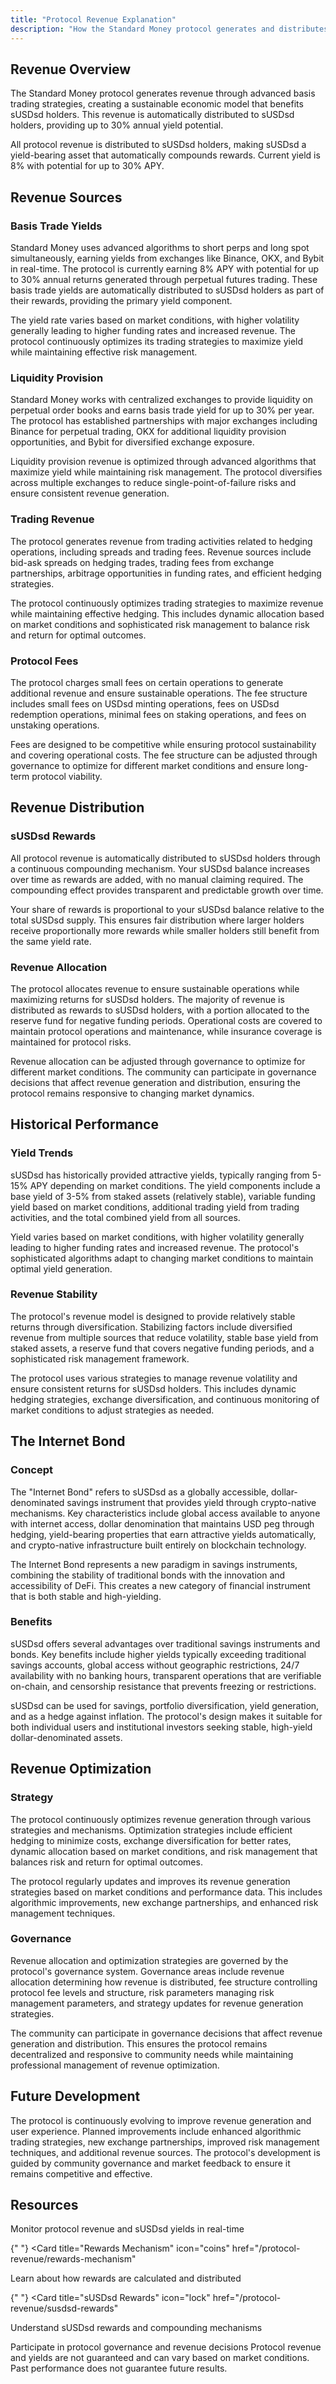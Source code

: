 ```yaml
---
title: "Protocol Revenue Explanation"
description: "How the Standard Money protocol generates and distributes revenue"
---
```


## Revenue Overview

The Standard Money protocol generates revenue through advanced basis trading strategies, creating a sustainable economic model that benefits sUSDsd holders. This revenue is automatically distributed to sUSDsd holders, providing up to 30% annual yield potential.

<Info>
  All protocol revenue is distributed to sUSDsd holders, making sUSDsd a
  yield-bearing asset that automatically compounds rewards. Current yield is 8%
  with potential for up to 30% APY.
</Info>

## Revenue Sources

### Basis Trade Yields

Standard Money uses advanced algorithms to short perps and long spot simultaneously, earning yields from exchanges like Binance, OKX, and Bybit in real-time. The protocol is currently earning 8% APY with potential for up to 30% annual returns generated through perpetual futures trading. These basis trade yields are automatically distributed to sUSDsd holders as part of their rewards, providing the primary yield component.

The yield rate varies based on market conditions, with higher volatility generally leading to higher funding rates and increased revenue. The protocol continuously optimizes its trading strategies to maximize yield while maintaining effective risk management.

### Liquidity Provision

Standard Money works with centralized exchanges to provide liquidity on perpetual order books and earns basis trade yield for up to 30% per year. The protocol has established partnerships with major exchanges including Binance for perpetual trading, OKX for additional liquidity provision opportunities, and Bybit for diversified exchange exposure.

Liquidity provision revenue is optimized through advanced algorithms that maximize yield while maintaining risk management. The protocol diversifies across multiple exchanges to reduce single-point-of-failure risks and ensure consistent revenue generation.

### Trading Revenue

The protocol generates revenue from trading activities related to hedging operations, including spreads and trading fees. Revenue sources include bid-ask spreads on hedging trades, trading fees from exchange partnerships, arbitrage opportunities in funding rates, and efficient hedging strategies.

The protocol continuously optimizes trading strategies to maximize revenue while maintaining effective hedging. This includes dynamic allocation based on market conditions and sophisticated risk management to balance risk and return for optimal outcomes.

### Protocol Fees

The protocol charges small fees on certain operations to generate additional revenue and ensure sustainable operations. The fee structure includes small fees on USDsd minting operations, fees on USDsd redemption operations, minimal fees on staking operations, and fees on unstaking operations.

Fees are designed to be competitive while ensuring protocol sustainability and covering operational costs. The fee structure can be adjusted through governance to optimize for different market conditions and ensure long-term protocol viability.

## Revenue Distribution

### sUSDsd Rewards

All protocol revenue is automatically distributed to sUSDsd holders through a continuous compounding mechanism. Your sUSDsd balance increases over time as rewards are added, with no manual claiming required. The compounding effect provides transparent and predictable growth over time.

Your share of rewards is proportional to your sUSDsd balance relative to the total sUSDsd supply. This ensures fair distribution where larger holders receive proportionally more rewards while smaller holders still benefit from the same yield rate.

### Revenue Allocation

The protocol allocates revenue to ensure sustainable operations while maximizing returns for sUSDsd holders. The majority of revenue is distributed as rewards to sUSDsd holders, with a portion allocated to the reserve fund for negative funding periods. Operational costs are covered to maintain protocol operations and maintenance, while insurance coverage is maintained for protocol risks.

Revenue allocation can be adjusted through governance to optimize for different market conditions. The community can participate in governance decisions that affect revenue generation and distribution, ensuring the protocol remains responsive to changing market dynamics.

## Historical Performance

### Yield Trends

sUSDsd has historically provided attractive yields, typically ranging from 5-15% APY depending on market conditions. The yield components include a base yield of 3-5% from staked assets (relatively stable), variable funding yield based on market conditions, additional trading yield from trading activities, and the total combined yield from all sources.

Yield varies based on market conditions, with higher volatility generally leading to higher funding rates and increased revenue. The protocol's sophisticated algorithms adapt to changing market conditions to maintain optimal yield generation.

### Revenue Stability

The protocol's revenue model is designed to provide relatively stable returns through diversification. Stabilizing factors include diversified revenue from multiple sources that reduce volatility, stable base yield from staked assets, a reserve fund that covers negative funding periods, and a sophisticated risk management framework.

The protocol uses various strategies to manage revenue volatility and ensure consistent returns for sUSDsd holders. This includes dynamic hedging strategies, exchange diversification, and continuous monitoring of market conditions to adjust strategies as needed.

## The Internet Bond

### Concept

The "Internet Bond" refers to sUSDsd as a globally accessible, dollar-denominated savings instrument that provides yield through crypto-native mechanisms. Key characteristics include global access available to anyone with internet access, dollar denomination that maintains USD peg through hedging, yield-bearing properties that earn attractive yields automatically, and crypto-native infrastructure built entirely on blockchain technology.

The Internet Bond represents a new paradigm in savings instruments, combining the stability of traditional bonds with the innovation and accessibility of DeFi. This creates a new category of financial instrument that is both stable and high-yielding.

### Benefits

sUSDsd offers several advantages over traditional savings instruments and bonds. Key benefits include higher yields typically exceeding traditional savings accounts, global access without geographic restrictions, 24/7 availability with no banking hours, transparent operations that are verifiable on-chain, and censorship resistance that prevents freezing or restrictions.

sUSDsd can be used for savings, portfolio diversification, yield generation, and as a hedge against inflation. The protocol's design makes it suitable for both individual users and institutional investors seeking stable, high-yield dollar-denominated assets.

## Revenue Optimization

### Strategy

The protocol continuously optimizes revenue generation through various strategies and mechanisms. Optimization strategies include efficient hedging to minimize costs, exchange diversification for better rates, dynamic allocation based on market conditions, and risk management that balances risk and return for optimal outcomes.

The protocol regularly updates and improves its revenue generation strategies based on market conditions and performance data. This includes algorithmic improvements, new exchange partnerships, and enhanced risk management techniques.

### Governance

Revenue allocation and optimization strategies are governed by the protocol's governance system. Governance areas include revenue allocation determining how revenue is distributed, fee structure controlling protocol fee levels and structure, risk parameters managing risk management parameters, and strategy updates for revenue generation strategies.

The community can participate in governance decisions that affect revenue generation and distribution. This ensures the protocol remains decentralized and responsive to community needs while maintaining professional management of revenue optimization.

## Future Development

The protocol is continuously evolving to improve revenue generation and user experience. Planned improvements include enhanced algorithmic trading strategies, new exchange partnerships, improved risk management techniques, and additional revenue sources. The protocol's development is guided by community governance and market feedback to ensure it remains competitive and effective.

## Resources

<Columns cols={2}>
  <Card
    title="Real-Time Revenue"
    icon="chart-line"
    href="https://app.standardmoney.com"
  >
    Monitor protocol revenue and sUSDsd yields in real-time
  </Card>

{" "}
<Card
  title="Rewards Mechanism"
  icon="coins"
  href="/protocol-revenue/rewards-mechanism"
>
  Learn about how rewards are calculated and distributed
</Card>

{" "}
<Card
  title="sUSDsd Rewards"
  icon="lock"
  href="/protocol-revenue/susdsd-rewards"
>
  Understand sUSDsd rewards and compounding mechanisms
</Card>

  <Card title="Governance" icon="users" href="/solution-design/governance">
    Participate in protocol governance and revenue decisions
  </Card>
</Columns>

<Note>
  Protocol revenue and yields are not guaranteed and can vary based on market
  conditions. Past performance does not guarantee future results.
</Note>
